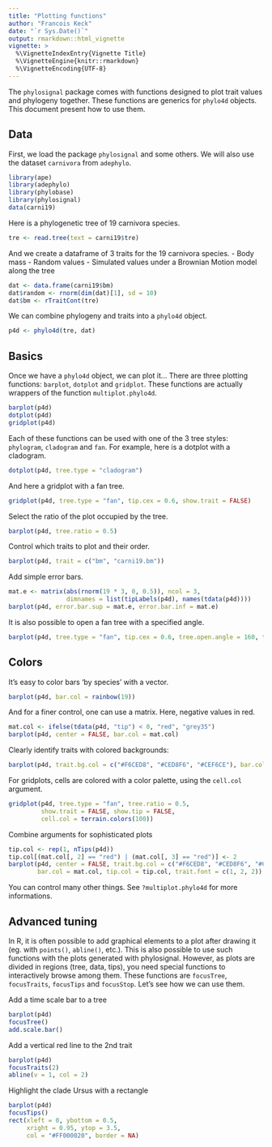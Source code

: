 ```yaml
---
title: "Plotting functions"
author: "Francois Keck"
date: "`r Sys.Date()`"
output: rmarkdown::html_vignette
vignette: >
  %\VignetteIndexEntry{Vignette Title}
  %\VignetteEngine{knitr::rmarkdown}
  %\VignetteEncoding{UTF-8}
---
```


The `phylosignal` package comes with functions designed to plot trait values and
phylogeny together. These functions are generics for `phylo4d` objects. This document present
how to use them.

## Data
First, we load the package `phylosignal` and some others. We will also use the dataset `carnivora` from `adephylo`.

```r
library(ape)
library(adephylo)
library(phylobase)
library(phylosignal)
data(carni19)
```

Here is a phylogenetic tree of 19 carnivora species.
```r
tre <- read.tree(text = carni19$tre)
```

And we create a dataframe of 3 traits for the 19 carnivora species.
- Body mass
- Random values
- Simulated values under a Brownian Motion model along the tree
```r
dat <- data.frame(carni19$bm)
dat$random <- rnorm(dim(dat)[1], sd = 10)
dat$bm <- rTraitCont(tre)
```

We can combine phylogeny and traits into a `phylo4d` object.
```r
p4d <- phylo4d(tre, dat)
```

## Basics
Once we have a `phylo4d` object, we can plot it...
There are three plotting functions: `barplot`, `dotplot` and `gridplot`. These functions are actually wrappers of the function `multiplot.phylo4d`.
```r
barplot(p4d)
dotplot(p4d)
gridplot(p4d)
```

Each of these functions can be used with one of the 3 tree styles: `phylogram`, `cladogram` and `fan`.
For example, here is a dotplot with a cladogram.
```r
dotplot(p4d, tree.type = "cladogram")
```

And here a gridplot with a fan tree.
```r
gridplot(p4d, tree.type = "fan", tip.cex = 0.6, show.trait = FALSE)
```


Select the ratio of the plot occupied by the tree.
```r
barplot(p4d, tree.ratio = 0.5)
```


Control which traits to plot and their order.
```r
barplot(p4d, trait = c("bm", "carni19.bm"))
```

Add simple error bars.
```r
mat.e <- matrix(abs(rnorm(19 * 3, 0, 0.5)), ncol = 3,
                dimnames = list(tipLabels(p4d), names(tdata(p4d))))
barplot(p4d, error.bar.sup = mat.e, error.bar.inf = mat.e)
```

It is also possible to open a fan tree with a specified angle.
```r
barplot(p4d, tree.type = "fan", tip.cex = 0.6, tree.open.angle = 160, trait.cex = 0.6)
```

## Colors
It's easy to color bars 'by species' with a vector.
```r
barplot(p4d, bar.col = rainbow(19))
```

And for a finer control, one can use a matrix. Here, negative values in red.
```r
mat.col <- ifelse(tdata(p4d, "tip") < 0, "red", "grey35")
barplot(p4d, center = FALSE, bar.col = mat.col)
```

Clearly identify traits with colored backgrounds:
```r
barplot(p4d, trait.bg.col = c("#F6CED8", "#CED8F6", "#CEF6CE"), bar.col = "grey35")
```

For gridplots, cells are colored with a color palette, using the `cell.col` argument. 
```r
gridplot(p4d, tree.type = "fan", tree.ratio = 0.5,
         show.trait = FALSE, show.tip = FALSE,
         cell.col = terrain.colors(100))
```

Combine arguments for sophisticated plots
```r
tip.col <- rep(1, nTips(p4d))
tip.col[(mat.col[, 2] == "red") | (mat.col[, 3] == "red")] <- 2
barplot(p4d, center = FALSE, trait.bg.col = c("#F6CED8", "#CED8F6", "#CEF6CE"),
        bar.col = mat.col, tip.col = tip.col, trait.font = c(1, 2, 2))
```

You can control many other things. See `?multiplot.phylo4d` for more informations.


## Advanced tuning

In R, it is often possible to add graphical elements to a plot after drawing it (eg. with `points()`, `abline()`, etc.). This is also possible to use such functions with the plots generated with phylosignal. However, as plots are divided in regions (tree, data, tips), you need special functions to interactively browse among them. These functions are `focusTree`, `focusTraits`, `focusTips` and `focusStop`. Let's see how we can use them.

Add a time scale bar to a tree
```r
barplot(p4d)
focusTree()
add.scale.bar()
```

Add a vertical red line to the 2nd trait
```r
barplot(p4d)
focusTraits(2)
abline(v = 1, col = 2)
```

Highlight the clade Ursus with a rectangle
```r
barplot(p4d)
focusTips()
rect(xleft = 0, ybottom = 0.5,
     xright = 0.95, ytop = 3.5,
     col = "#FF000020", border = NA)
```